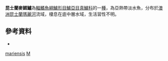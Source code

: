 {{Speciesbox
| taxon = Maccullochella mariensis
| binomial_authority = [[Rowland|Rowland]], 1993
| status = NE
| status_system = IUCN3.1
| synonyms = *''Maccullochella peelii mariensis'', <small>Rowland, 1993</small>
}}

'''昆士蘭麥鱈鱸'''為[[輻鰭魚綱|輻鰭魚綱]][[鱸形目|鱸形目]][[鱸亞目|鱸亞目]][[真鱸科|真鱸科]]的一[[種|種]]，為亞熱帶淡水魚，分布於[[澳洲|澳洲]][[昆士蘭|昆士蘭]][[瑪麗河|瑪麗河]]流域，棲息在底中層水域，生活習性不明。

== 參考資料 ==
*{{FishBase_species|genus=Maccullochella|species=mariensis|year=2016|month=8}}

{{魚類小作品}}
{{Taxonbar}}
[[Category:麥鱈鱸屬|mariensis]]
[[Category:1993年描述的魚類|M]]